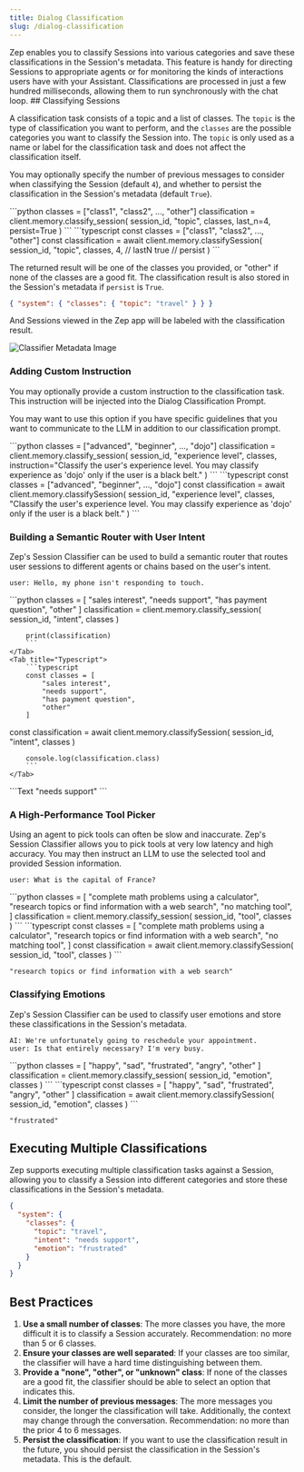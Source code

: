 ```yaml
---
title: Dialog Classification
slug: /dialog-classification
---
```



<Card title="Classifying Sessions" icon="tag">
  Zep enables you to classify Sessions into various categories and save these classifications in the Session's metadata.
  This feature is handy for directing Sessions to appropriate agents or for monitoring the kinds of interactions users
  have with your Assistant. Classifications are processed in just a few hundred milliseconds, allowing them to run
  synchronously with the chat loop.
</Card>
## Classifying Sessions

A classification task consists of a topic and a list of classes.
The `topic` is the type of classification you want to perform, and the `classes` are the possible categories you want to classify the Session into.
The `topic` is only used as a name or label for the classification task and does not affect the classification itself.

You may optionally specify the number of previous messages to consider when classifying the Session (default `4`), and whether to persist the classification in the Session's metadata (default `True`).

<Tabs>
  <Tab title="Python">
    ```python classes = ["class1", "class2", ..., "other"] classification = client.memory.classify_session( session_id,
    "topic", classes, last_n=4, persist=True ) ```
  </Tab>
  <Tab title="Typescript">
    ```typescript const classes = ["class1", "class2", ..., "other"] const classification = await
    client.memory.classifySession( session_id, "topic", classes, 4, // lastN true // persist ) ```
  </Tab>
</Tabs>

The returned result will be one of the classes you provided, or "other" if none of the classes are a good fit. The classification result is also stored in the Session's metadata if `persist` is `True`.

```json
{ "system": { "classes": { "topic": "travel" } } }
```

And Sessions viewed in the Zep app will be labeled with the classification result.

<Frame>
  <img alt="Classifier Metadata Image" src="images/classifier-metadata.png" />
</Frame>

### Adding Custom Instruction

You may optionally provide a custom instruction to the classification task. This instruction will be injected into the Dialog Classification Prompt.

You may want to use this option if you have specific guidelines that you want to communicate to the LLM in addition to our classification prompt.

<Tabs group="memory">
  <Tab title="Python">
    ```python classes = ["advanced", "beginner", ..., "dojo"] classification = client.memory.classify_session(
    session_id, "experience level", classes, instruction="Classify the user's experience level. You may classify
    experience as 'dojo' only if the user is a black belt." ) ```
  </Tab>
  <Tab title="Typescript">
    ```typescript const classes = ["advanced", "beginner", ..., "dojo"] const classification = await
    client.memory.classifySession( session_id, "experience level", classes, "Classify the user's experience level. You
    may classify experience as 'dojo' only if the user is a black belt." ) ```
  </Tab>
</Tabs>

### Building a Semantic Router with User Intent

Zep's Session Classifier can be used to build a semantic router that routes user sessions to different agents or chains based on the user's intent.

```Text
user: Hello, my phone isn't responding to touch.
```

<Tabs>
    <Tab title="Python">
        ```python
        classes = [
            "sales interest",
            "needs support",
            "has payment question",
            "other"
        ]
        classification = client.memory.classify_session(
            session_id, "intent", classes
        )

        print(classification)
        ```
    </Tab>
    <Tab title="Typescript">
        ```typescript
        const classes = [
            "sales interest",
            "needs support",
            "has payment question",
            "other"
        ]

const classification = await client.memory.classifySession(
session_id, "intent", classes
)

        console.log(classification.class)
        ```
    </Tab>

</Tabs>
```Text
"needs support"
```

### A High-Performance Tool Picker

Using an agent to pick tools can often be slow and inaccurate. Zep's Session Classifier allows you to pick tools at very low latency
and high accuracy. You may then instruct an LLM to use the selected tool and provided Session information.

```Text
user: What is the capital of France?
```

<Tabs>
  <Tab title="Python">
    ```python classes = [ "complete math problems using a calculator", "research topics or find information with a web
    search", "no matching tool", ] classification = client.memory.classify_session( session_id, "tool", classes ) ```
  </Tab>
  <Tab title="Typescript">
    ```typescript const classes = [ "complete math problems using a calculator", "research topics or find information
    with a web search", "no matching tool", ] const classification = await client.memory.classifySession( session_id,
    "tool", classes ) ```
  </Tab>
</Tabs>

```Text
"research topics or find information with a web search"
```

### Classifying Emotions

Zep's Session Classifier can be used to classify user emotions and store these classifications in the Session's metadata.

```Text
AI: We're unfortunately going to reschedule your appointment.
user: Is that entirely necessary? I'm very busy.
```

<Tabs>
  <Tab title="Python">
    ```python classes = [ "happy", "sad", "frustrated", "angry", "other" ] classification =
    client.memory.classify_session( session_id, "emotion", classes ) ```
  </Tab>
  <Tab title="Typescript">
    ```typescript const classes = [ "happy", "sad", "frustrated", "angry", "other" ] classification = await
    client.memory.classifySession( session_id, "emotion", classes ) ```
  </Tab>
</Tabs>

```Text
"frustrated"
```

## Executing Multiple Classifications

Zep supports executing multiple classification tasks against a Session, allowing you to classify a Session into different categories and store these classifications in the Session's metadata.

```json
{
  "system": {
    "classes": {
      "topic": "travel",
      "intent": "needs support",
      "emotion": "frustrated"
    }
  }
}
```

## Best Practices

1. **Use a small number of classes**: The more classes you have, the more difficult it is to classify a Session accurately. Recommendation: no more than 5 or 6 classes.
2. **Ensure your classes are well separated**: If your classes are too similar, the classifier will have a hard time distinguishing between them.
3. **Provide a "none", "other", or "unknown" class**: If none of the classes are a good fit, the classifier should be able to select an option that indicates this.
4. **Limit the number of previous messages**: The more messages you consider, the longer the classification will take. Additionally, the context may change through the conversation. Recommendation: no more than the prior 4 to 6 messages.
5. **Persist the classification**: If you want to use the classification result in the future, you should persist the classification in the Session's metadata. This is the default.
